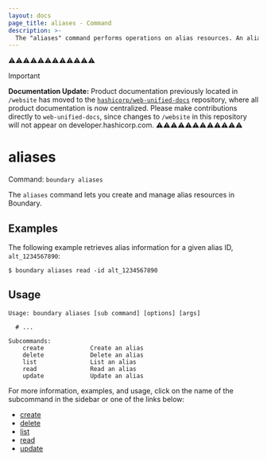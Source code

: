 ```yaml
---
layout: docs
page_title: aliases - Command
description: >-
  The "aliases" command performs operations on alias resources. An alias is a globally unique, DNS-like string that is associated with a destination resource.
---
```


⚠️⚠️⚠️⚠️⚠️⚠️⚠️⚠️⚠️⚠️⚠️⚠️
> [!IMPORTANT]  
> **Documentation Update:** Product documentation previously located in `/website` has moved to the [`hashicorp/web-unified-docs`](https://github.com/hashicorp/web-unified-docs) repository, where all product documentation is now centralized. Please make contributions directly to `web-unified-docs`, since changes to `/website` in this repository will not appear on developer.hashicorp.com.
⚠️⚠️⚠️⚠️⚠️⚠️⚠️⚠️⚠️⚠️⚠️⚠️

# aliases

Command: `boundary aliases`

The `aliases` command lets you create and manage alias resources in Boundary.


## Examples

The following example retrieves alias information for a given alias ID, `alt_1234567890`:

```shell-session
$ boundary aliases read -id alt_1234567890
```

## Usage

<CodeBlockConfig hideClipboard>

```shell-session
Usage: boundary aliases [sub command] [options] [args]

  # ...

Subcommands:
    create             Create an alias
    delete             Delete an alias
    list               List an alias
    read               Read an alias
    update             Update an alias
```

</CodeBlockConfig>

For more information, examples, and usage, click on the name
of the subcommand in the sidebar or one of the links below:

- [create](/boundary/docs/commands/aliases/create)
- [delete](/boundary/docs/commands/aliases/delete)
- [list](/boundary/docs/commands/aliases/list)
- [read](/boundary/docs/commands/aliases/read)
- [update](/boundary/docs/commands/aliases/update)